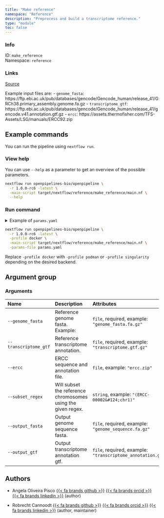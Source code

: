 ```yaml
---
title: "Make reference"
namespace: "Reference"
description: "Preprocess and build a transcriptome reference."
type: "module"
toc: false
---
```


::: {.column-margin}

### Info

ID: `make_reference`  
Namespace: `reference`

### Links
[Source](https://github.com/openpipelines-bio/openpipeline/blob/1.0.0-rc6/./src/reference/make_reference){.btn-action .btn-sm .btn-info .btn role="button"}

:::

Example input files are:
  - `genome_fasta`: https://ftp.ebi.ac.uk/pub/databases/gencode/Gencode_human/release_41/GRCh38.primary_assembly.genome.fa.gz
  - `transcriptome_gtf`: https://ftp.ebi.ac.uk/pub/databases/gencode/Gencode_human/release_41/gencode.v41.annotation.gtf.gz
  - `ercc`: https://assets.thermofisher.com/TFS-Assets/LSG/manuals/ERCC92.zip


## Example commands

You can run the pipeline using `nextflow run`.

### View help

You can use `--help` as a parameter to get an overview of the possible parameters.

```bash
nextflow run openpipelines-bio/openpipeline \
  -r 1.0.0-rc6 -latest \
  -main-script target/nextflow/reference/make_reference/main.nf \
  --help
```

### Run command

<details>
<summary>Example of `params.yaml`</summary>
```yaml
# Arguments
genome_fasta: # please fill in - example: "genome_fasta.fa.gz"
transcriptome_gtf: # please fill in - example: "transcriptome.gtf.gz"
# ercc: "ercc.zip"
# subset_regex: "(ERCC-00002|chr1)"
# output_fasta: "$id.$key.output_fasta.gz"
# output_gtf: "$id.$key.output_gtf.gz"

# Nextflow input-output arguments
publish_dir: # please fill in - example: "output/"
# param_list: "my_params.yaml"
```
</details>

```bash
nextflow run openpipelines-bio/openpipeline \
  -r 1.0.0-rc6 -latest \
  -profile docker \
  -main-script target/nextflow/reference/make_reference/main.nf \
  -params-file params.yaml
```

:::{.callout-note}
Replace `-profile docker` with `-profile podman` or `-profile singularity` depending on the desired backend.
:::

## Argument group

### Arguments

|Name                  |Description                                                  |Attributes                                                     |
|:---------------------|:------------------------------------------------------------|:--------------------------------------------------------------|
|`--genome_fasta`      |Reference genome fasta. Example:                             |`file`, required, example: `"genome_fasta.fa.gz"`              |
|`--transcriptome_gtf` |Reference transcriptome annotation.                          |`file`, required, example: `"transcriptome.gtf.gz"`            |
|`--ercc`              |ERCC sequence and annotation file.                           |`file`, example: `"ercc.zip"`                                  |
|`--subset_regex`      |Will subset the reference chromosomes using the given regex. |`string`, example: `"(ERCC-00002&#124;chr1)"`                  |
|`--output_fasta`      |Output genome sequence fasta.                                |`file`, required, example: `"genome_sequence.fa.gz"`           |
|`--output_gtf`        |Output transcriptome annotation gtf.                         |`file`, required, example: `"transcriptome_annotation.gtf.gz"` |

## Authors


  * Angela Oliveira Pisco [{{< fa brands github >}}](https://github.com/aopisco) [{{< fa brands orcid >}}](https://orcid.org/0000-0003-0142-2355) [{{< fa brands linkedin >}}](https://linkedin.com/in/aopisco) (author)

  * Robrecht Cannoodt [{{< fa brands github >}}](https://github.com/rcannood) [{{< fa brands orcid >}}](https://orcid.org/0000-0003-3641-729X) [{{< fa brands linkedin >}}](https://linkedin.com/in/robrechtcannoodt) (author, maintainer)
